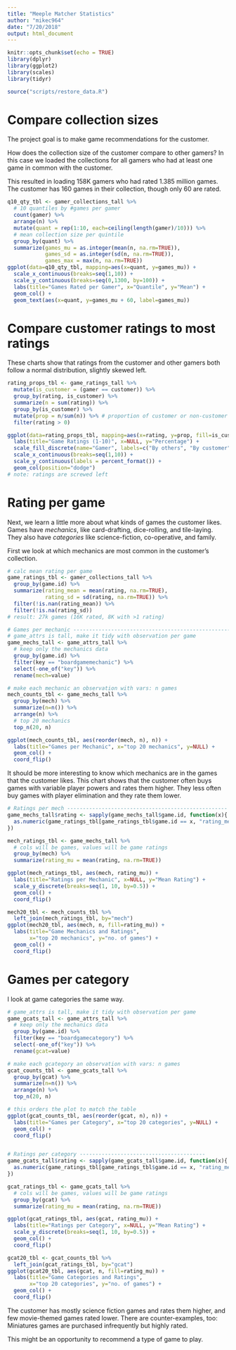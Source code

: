 ```yaml
---
title: "Meeple Matcher Statistics"
author: "mikec964"
date: "7/20/2018"
output: html_document
---
```


```r
knitr::opts_chunk$set(echo = TRUE)
library(dplyr)
library(ggplot2)
library(scales)
library(tidyr)

source("scripts/restore_data.R")
```

# Compare collection sizes
The project goal is to make game recommendations for the customer.

How does the collection size of the customer compare to other gamers?
In this case we loaded the collections for all gamers who had at least one game
in common with the customer.

This resulted in loading 158K gamers who had rated 1.385 million games. The
customer has 160 games in their collection, though only 60 are rated.
```r
q10_qty_tbl <- gamer_collections_tall %>%
  # 10 quantiles by #games per gamer
  count(gamer) %>%
  arrange(n) %>%
  mutate(quant = rep(1:10, each=ceiling(length(gamer)/10))) %>%
  # mean collection size per quintile
  group_by(quant) %>%
  summarize(games_mu = as.integer(mean(n, na.rm=TRUE)),
            games_sd = as.integer(sd(n, na.rm=TRUE)),
            games_max = max(n, na.rm=TRUE))
ggplot(data=q10_qty_tbl, mapping=aes(x=quant, y=games_mu)) +
  scale_x_continuous(breaks=seq(1,10)) +
  scale_y_continuous(breaks=seq(0,1300, by=100)) +
  labs(title="Games Rated per Gamer", x="Quantile", y="Mean") +
  geom_col() +
  geom_text(aes(x=quant, y=games_mu + 60, label=games_mu))
```

# Compare customer ratings to most ratings
These charts show that ratings from the customer and other gamers both follow
a normal distribution, slightly skewed left.
```r
rating_props_tbl <- game_ratings_tall %>%
  mutate(is_customer = (gamer == customer)) %>%
  group_by(rating, is_customer) %>%
  summarize(n = sum(rating)) %>%
  group_by(is_customer) %>%
  mutate(prop = n/sum(n)) %>% # proportion of customer or non-customer votes
  filter(rating > 0)

ggplot(data=rating_props_tbl, mapping=aes(x=rating, y=prop, fill=is_customer)) +
  labs(title="Game Ratings (1-10)", x=NULL, y="Percentage") +
  scale_fill_discrete(name="Gamer", labels=c("By others", "By customer")) +
  scale_x_continuous(breaks=seq(1,10)) +
  scale_y_continuous(labels = percent_format()) +
  geom_col(position="dodge")
# note: ratings are screwed left
```

# Rating per game
Next, we learn a little more about what kinds of games the customer likes.
Games have *mechanics*, like card-drafting, dice-rolling, and tile-laying. They
also have *categories* like science-fiction, co-operative, and family.

First we look at which mechanics are most common in the customer's collection.
```r
# calc mean rating per game
game_ratings_tbl <- gamer_collections_tall %>%
  group_by(game.id) %>%
  summarize(rating_mean = mean(rating, na.rm=TRUE),
            rating_sd = sd(rating, na.rm=TRUE)) %>%
  filter(!is.nan(rating_mean)) %>%
  filter(!is.na(rating_sd))
# result: 27k games (16K rated, 8K with >1 rating)

# Games per mechanic ----------------------------------------------------
# game_attrs is tall, make it tidy with observation per game
game_mechs_tall <- game_attrs_tall %>%
  # keep only the mechanics data
  group_by(game.id) %>%
  filter(key == "boardgamemechanic") %>%
  select(-one_of("key")) %>%
  rename(mech=value)

# make each mechanic an observation with vars: n games
mech_counts_tbl <- game_mechs_tall %>%
  group_by(mech) %>%
  summarize(n=n()) %>%
  arrange(n) %>%
  # top 20 mechanics
  top_n(20, n)

ggplot(mech_counts_tbl, aes(reorder(mech, n), n)) +
  labs(title="Games per Mechanic", x="top 20 mechanics", y=NULL) +
  geom_col() +
  coord_flip()
```

It should be more interesting to know which mechanics are in the games that the
customer likes. This chart shows that the customer often buys games with
variable player powers and rates them higher. They less often buy games with
player elimination and they rate them lower.

```r
# Ratings per mech ---------------------------------------------------
game_mechs_tall$rating <- sapply(game_mechs_tall$game.id, function(x){
  as.numeric(game_ratings_tbl[game_ratings_tbl$game.id == x, "rating_mean"])
})

mech_ratings_tbl <- game_mechs_tall %>%
  # cols will be games, values will be game ratings
  group_by(mech) %>%
  summarize(rating_mu = mean(rating, na.rm=TRUE))

ggplot(mech_ratings_tbl, aes(mech, rating_mu)) +
  labs(title="Ratings per Mechanic", x=NULL, y="Mean Rating") +
  scale_y_discrete(breaks=seq(1, 10, by=0.5)) +
  geom_col() +
  coord_flip()

mech20_tbl <- mech_counts_tbl %>%
  left_join(mech_ratings_tbl, by="mech")
ggplot(mech20_tbl, aes(mech, n, fill=rating_mu)) +
  labs(title="Game Mechanics and Ratings",
       x="top 20 mechanics", y="no. of games") +
  geom_col() +
  coord_flip()
```

# Games per category
I look at game categories the same way.

```r
# game_attrs is tall, make it tidy with observation per game
game_gcats_tall <- game_attrs_tall %>%
  # keep only the mechanics data
  group_by(game.id) %>%
  filter(key == "boardgamecategory") %>%
  select(-one_of("key")) %>%
  rename(gcat=value)

# make each gcategory an observation with vars: n games
gcat_counts_tbl <- game_gcats_tall %>%
  group_by(gcat) %>%
  summarize(n=n()) %>%
  arrange(n) %>%
  top_n(20, n)

# this orders the plot to match the table
ggplot(gcat_counts_tbl, aes(reorder(gcat, n), n)) +
  labs(title="Games per Category", x="top 20 categories", y=NULL) +
  geom_col() +
  coord_flip()


# Ratings per category ----------------------------------------
game_gcats_tall$rating <- sapply(game_gcats_tall$game.id, function(x){
  as.numeric(game_ratings_tbl[game_ratings_tbl$game.id == x, "rating_mean"])
})

gcat_ratings_tbl <- game_gcats_tall %>%
  # cols will be games, values will be game ratings
  group_by(gcat) %>%
  summarize(rating_mu = mean(rating, na.rm=TRUE))

ggplot(gcat_ratings_tbl, aes(gcat, rating_mu)) +
  labs(title="Ratings per Category", x=NULL, y="Mean Rating") +
  scale_y_discrete(breaks=seq(1, 10, by=0.5)) +
  geom_col() +
  coord_flip()

gcat20_tbl <- gcat_counts_tbl %>%
  left_join(gcat_ratings_tbl, by="gcat")
ggplot(gcat20_tbl, aes(gcat, n, fill=rating_mu)) +
  labs(title="Game Categories and Ratings",
       x="top 20 categories", y="no. of games") +
  geom_col() +
  coord_flip()
```
The customer has mostly science fiction games and rates them higher, and few
movie-themed games rated lower. There are counter-examples, too: Miniatures
games are purchased infrequently but highly rated.

This might be an opportunity to recommend a type of game to play.
